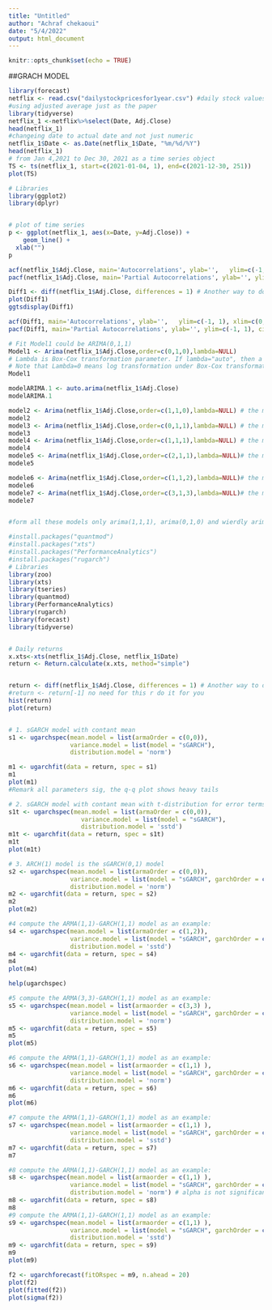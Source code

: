 ---
title: "Untitled"
author: "Achraf chekaoui"
date: "5/4/2022"
output: html_document
---

```{r setup, include=FALSE}
knitr::opts_chunk$set(echo = TRUE)
```

##GRACH MODEL 
```{r}
library(forecast)
netflix <- read.csv("dailystockpricesfor1year.csv") #daily stock values for year 2021 (251 obs)
#using adjusted average just as the paper
library(tidyverse)
netflix_1 <-netflix%>%select(Date, Adj.Close)
head(netflix_1)
#changeing date to actual date and not just numeric 
netflix_1$Date <- as.Date(netflix_1$Date, "%m/%d/%Y")
head(netflix_1)
# from Jan 4,2021 to Dec 30, 2021 as a time series object
TS <- ts(netflix_1, start=c(2021-01-04, 1), end=c(2021-12-30, 251))
plot(TS) 

```


```{r}
# Libraries
library(ggplot2)
library(dplyr)


# plot of time series
p <- ggplot(netflix_1, aes(x=Date, y=Adj.Close)) +
    geom_line() + 
  xlab("")
p

acf(netflix_1$Adj.Close, main='Autocorrelations', ylab='',   ylim=c(-1, 1), xlim=c(0, 15), ci.col = "black")
pacf(netflix_1$Adj.Close, main='Partial Autocorrelations', ylab='', ylim=c(-1, 1), ci.col = "black")

Diff1 <- diff(netflix_1$Adj.Close, differences = 1) # Another way to do differencing
plot(Diff1)   
ggtsdisplay(Diff1)

acf(Diff1, main='Autocorrelations', ylab='',   ylim=c(-1, 1), xlim=c(0, 15), ci.col = "black")
pacf(Diff1, main='Partial Autocorrelations', ylab='', ylim=c(-1, 1), ci.col = "black")
```


```{r} 

# Fit Model1 could be ARIMA(0,1,1)
Model1 <- Arima(netflix_1$Adj.Close,order=c(0,1,0),lambda=NULL)
# Lambda is Box-Cox transformation parameter. If lambda="auto", then a transformation is automatically selected using BoxCox.lambda. The transformation is ignored if NULL. Otherwise, data transformed before model is estimated.
# Note that Lambda=0 means log transformation under Box-Cox transformations.
Model1

modelARIMA.1 <- auto.arima(netflix_1$Adj.Close)
modelARIMA.1 

model2 <- Arima(netflix_1$Adj.Close,order=c(1,1,0),lambda=NULL) # the model is not significant since the 0 is incuded in the 2  interval(the margine of error). -0.1429 , 0.1095 
model2 
model3 <- Arima(netflix_1$Adj.Close,order=c(0,1,1),lambda=NULL) # the model is not significant since the 0 is incuded in the 2  interval(the margine of error). -0.1665 , 0.1095
model3 
model4 <- Arima(netflix_1$Adj.Close,order=c(1,1,1),lambda=NULL) # the model is significant no 0 is included in the 2 sd interval for both AR and MA. 0.2683 , 1.2399 and -1.2421 , -0.3825
model4 
modele5 <- Arima(netflix_1$Adj.Close,order=c(2,1,1),lambda=NULL)# the model is not significant since the 0 is incuded in the 2  interval(the margine of error)  
modele5

modele6 <- Arima(netflix_1$Adj.Close,order=c(1,1,2),lambda=NULL)# the model is not significant since the 0 is incuded in the 2  interval(the margine of error) 
modele6
modele7 <- Arima(netflix_1$Adj.Close,order=c(3,1,3),lambda=NULL)# the model is significant since 0 is not incuded in the 2  interval std (the margine of error) 
modele7 


#form all these models only arima(1,1,1), arima(0,1,0) and wierdly arima(3,1,3) ask colin not me 
```


```{r}
#install.packages("quantmod")
#install.packages("xts")
#install.packages("PerformanceAnalytics")
#install.packages("rugarch")
# Libraries 
library(zoo)
library(xts)
library(tseries)
library(quantmod)
library(PerformanceAnalytics)
library(rugarch)
library(forecast)
library(tidyverse)


# Daily returns
x.xts<-xts(netflix_1$Adj.Close, netflix_1$Date)
return <- Return.calculate(x.xts, method="simple")


return <- diff(netflix_1$Adj.Close, differences = 1) # Another way to do differencing
#return <- return[-1] no need for this r do it for you 
hist(return)
plot(return) 


# 1. sGARCH model with contant mean
s1 <- ugarchspec(mean.model = list(armaOrder = c(0,0)),
                 variance.model = list(model = "sGARCH"),
                 distribution.model = 'norm')

m1 <- ugarchfit(data = return, spec = s1)
m1
plot(m1)
#Remark all parameters sig, the q-q plot shows heavy tails

# 2. sGARCH model with contant mean with t-distribution for error terms
s1t <- ugarchspec(mean.model = list(armaOrder = c(0,0)),
                    variance.model = list(model = "sGARCH"),
                    distribution.model = 'sstd')
m1t <- ugarchfit(data = return, spec = s1t)
m1t
plot(m1t)

# 3. ARCH(1) model is the sGARCH(0,1) model
s2 <- ugarchspec(mean.model = list(armaOrder = c(0,0)),
                 variance.model = list(model = "sGARCH", garchOrder = c(0, 1)),
                 distribution.model = 'norm')
m2 <- ugarchfit(data = return, spec = s2)
m2
plot(m2)

#4 compute the ARMA(1,1)-GARCH(1,1) model as an example:
s4 <- ugarchspec(mean.model = list(armaOrder = c(1,2)),
                 variance.model = list(model = "sGARCH", garchOrder = c(0, 1)),
                 distribution.model = 'sstd')
m4 <- ugarchfit(data = return, spec = s4)
m4
plot(m4)

help(ugarchspec) 

#5 compute the ARMA(3,3)-GARCH(1,1) model as an example:
s5 <- ugarchspec(mean.model = list(armaorder = c(3,3) ),
                 variance.model = list(model = "sGARCH", garchOrder = c(1, 1)),
                 distribution.model = 'norm')
m5 <- ugarchfit(data = return, spec = s5)
m5
plot(m5)  

#6 compute the ARMA(1,1)-GARCH(1,1) model as an example:
s6 <- ugarchspec(mean.model = list(armaorder = c(1,1) ),
                 variance.model = list(model = "sGARCH", garchOrder = c(1, 1)), #garch first coefficient is not significant 
                 distribution.model = 'norm')
m6 <- ugarchfit(data = return, spec = s6)
m6 
plot(m6)

#7 compute the ARMA(1,1)-GARCH(1,1) model as an example:
s7 <- ugarchspec(mean.model = list(armaorder = c(1,1) ),
                 variance.model = list(model = "sGARCH", garchOrder = c(1, 1)), 
                 distribution.model = 'sstd')
m7 <- ugarchfit(data = return, spec = s7)
m7

#8 compute the ARMA(1,1)-GARCH(1,1) model as an example:
s8 <- ugarchspec(mean.model = list(armaorder = c(1,1) ),
                 variance.model = list(model = "sGARCH", garchOrder = c(0, 1)), 
                 distribution.model = 'norm') # alpha is not significant any more 
m8 <- ugarchfit(data = return, spec = s8)
m8
#9 compute the ARMA(1,1)-GARCH(1,1) model as an example:
s9 <- ugarchspec(mean.model = list(armaorder = c(1,1) ),
                 variance.model = list(model = "sGARCH", garchOrder = c(0, 1)), 
                 distribution.model = 'sstd')  
m9 <- ugarchfit(data = return, spec = s9)
m9 
plot(m9)

```


```{r}
f2 <- ugarchforecast(fitORspec = m9, n.ahead = 20) 
plot(f2)
plot(fitted(f2))
plot(sigma(f2))

```

